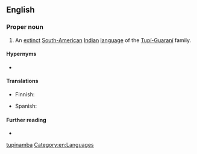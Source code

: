 {{also|tupinamba}}
==English==

===Proper noun===
{{en-proper noun}}

# An [[extinct]] [[South American|South-American]] [[Indian]] [[language]] of the [[w:Tupí-Guaraní|Tupí-Guaraní]] family.

====Hypernyms====
* {{l|en|Tupi}}

====Translations====
{{trans-top|language}}
* Finnish: {{t|fi|tupinambá}}
{{trans-mid}}
* Spanish: {{t|es|tupinambá|m}}
{{trans-bottom}}

====Further reading====
* {{ethnologue|code=tpn}}

[[Category:English terms spelled with Á|tupinamba]]
[[Category:en:Languages]]